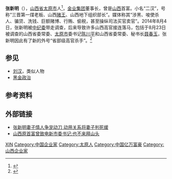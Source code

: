 {{Infobox Officeholder
|姓名     = 张新明
|圖像     = 
|圖像大小 = 
|圖像說明 = 
|性別     = 男 
|籍貫     = 
|出生日期 = {{birth year and age|1963|10}}
|出生地點 = [[山西省|山西省]][[古交市|古交市]][[河口镇_(古交市)|河口镇]][[吾儿峁村|吾儿峁村]]
|逝世日期 = <!-- {{Death date and age|YYYY|MM|DD|YYYY|MM|DD}} -->
|逝世地點 = 
|國籍     = {{PRC}}
|政黨     = 
|學歷     = 
|母校     = 
}}
'''张新明'''（{{bd|1963年|10月}}），[[山西省|山西省]][[太原市|太原市]]人<ref>{{cite news|title=山西首富张新明多次被查无下文 通过诉讼赚百亿|url=http://finance.ifeng.com/a/20140113/11458679_0.shtml|accessdate=2014-10-18|newspaper=《财经》杂志|date=2014-01-13|archive-date=2017-08-06|archive-url=https://web.archive.org/web/20170806211848/http://finance.ifeng.com/a/20140113/11458679_0.shtml}}</ref>，[[金业集团|金业集团]]董事长，曾是[[山西|山西]]首富。小名“二汉”，号称“三晋第一煤老板、山西[[赌王|赌王]]、山西地下组织部长”。媒体称其“涉黑、唆使杀人、骗贷、洗钱、巨额赌博、行贿、偷税，甚至操纵司法买官卖官”。2014年8月4日，张新明被[[中纪委|中纪委]]带走调查，后来导致许多山西高官接连落马，包括于8月23日被调查的山西省委常委、[[太原市|太原市]]委书记[[陈川平|陈川平]]和山西省委常委、秘书长[[聂春玉|聂春玉]]，张新明因此有了新的外号“省部级高官杀手”。<ref>{{cite web |url=http://news.163.com/14/0830/10/A4SUOOEB0001124J.html |language= |title=传山西前首富张新明为自保招供出陈川平聂春玉 |publisher=北青网-北京青年报 |date=2014-08-30 |accessdate= |deadurl=yes |archiveurl=https://web.archive.org/web/20140831031848/http://news.163.com/14/0830/10/A4SUOOEB0001124J.html |archivedate=2014-08-31 }}</ref>

== 参见 ==
*[[刘汉_(四川商人)|刘汉]]，类似人物
*[[黑金政治|黑金政治]]

== 参考资料 ==
{{reflist}}

== 外部链接 ==
*[http://news.163.com/14/0830/11/A4T4G0IO0001124J.html 张新明妻子情人争宠动刀 动用关系将妻子判死缓] {{Wayback|url=http://news.163.com/14/0830/11/A4T4G0IO0001124J.html |date=20171109053459 }}
*[https://web.archive.org/web/20150113053452/http://news.163.com/15/0113/02/AFQAE7PG00014AED.html 山西原首富曾致电新市委书记:也不来拜山头]

{{DEFAULTSORT:ZH张}}
[[Category:张姓|XIN]]
[[Category:中国企业家|Category:中国企业家]]
[[Category:太原人|Category:太原人]]
[[Category:中国亿万富豪|Category:中国亿万富豪]]
[[Category:山西企业家|Category:山西企业家]]
